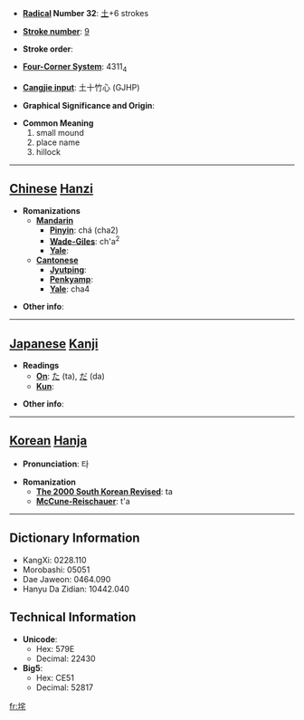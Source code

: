 * '''[[Wiktionary:Chinese radical index| Radical]] Number 32''': [[Wiktionary:Chinese radical index 土|土]]+6 strokes

* '''[[Wiktionary:Chinese total strokes index|Stroke number]]''': [[Wiktionary:Chinese total strokes index 9|9]]

* '''Stroke order''': 

* '''[[Wiktionary:Chinese four corner index|Four-Corner System]]''': 4311<sub>4</sub>

* '''[[Wiktionary:Chinese Cangjie index|Cangjie input]]''': 土十竹心 (GJHP)

* '''Graphical Significance and Origin''': 

* '''Common Meaning'''
*#small mound
*# place name
*# hillock


----

== [[Chinese]] [[Hanzi]] ==

* '''Romanizations'''
** '''[[Mandarin]]'''
*** '''[[Pinyin]]''': chá (cha2)
*** '''[[Wade-Giles]]''': ch'a<sup>2</sup>
*** '''[[Yale]]''': 
** '''[[Cantonese]]'''
*** '''[[Jyutping]]''':
*** '''[[Penkyamp]]''': 
*** '''[[Yale]]''': cha4

* '''Other info''': 

----

== [[Japanese]] [[Kanji]] ==

* '''Readings'''
** '''[[On]]''': [[た]] (ta), [[だ]] (da)
** '''[[Kun]]''': 

* '''Other info''':  

----

== [[Korean]] [[Hanja]] ==

* '''Pronunciation''': 타

* '''Romanization'''
** '''[[The 2000 South Korean Revised Romanization|The 2000 South Korean Revised]]''': ta
** '''[[McCune-Reischauer]]''': t'a

----

== Dictionary Information ==

* KangXi: 0228.110
* Morobashi: 05051
* Dae Jaweon: 0464.090
* Hanyu Da Zidian: 10442.040

== Technical Information ==

* '''Unicode''':
** Hex: 579E
** Decimal: 22430
* '''Big5''':
** Hex: CE51
** Decimal: 52817

[[fr:垞]]